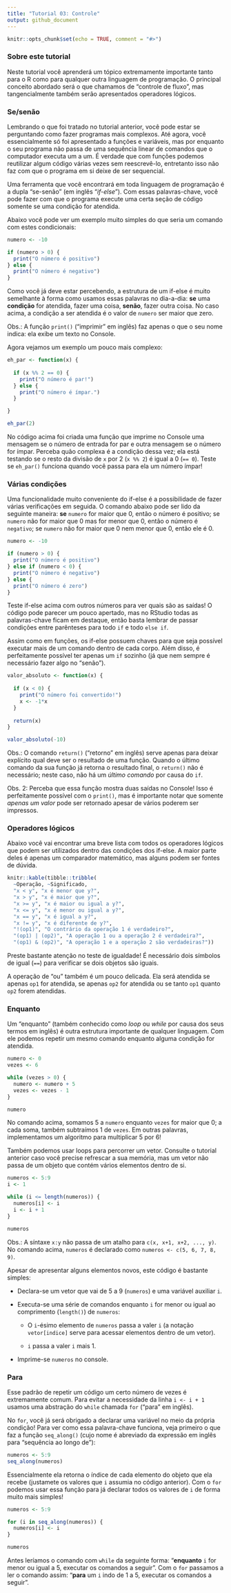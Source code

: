 ```yaml
---
title: "Tutorial 03: Controle"
output: github_document
---
```


```r
knitr::opts_chunk$set(echo = TRUE, comment = "#>")
```

### Sobre este tutorial

Neste tutorial você aprenderá um tópico extremamente importante tanto para o R
como para qualquer outra linguagem de programação. O principal conceito abordado
será o que chamamos de "controle de fluxo", mas tangencialmente também serão
apresentados operadores lógicos.

### Se/senão

Lembrando o que foi tratado no tutorial anterior, você pode estar se perguntando
como fazer programas mais complexos. Até agora, você essencialmente só foi
apresentado a funções e variáveis, mas por enquanto o seu programa não passa
de uma sequência linear de comandos que o computador executa um a um. É verdade
que com funções podemos reutilizar algum código várias vezes sem reescrevê-lo,
entretanto isso não faz com que o programa em si deixe de ser sequencial.

Uma ferramenta que você encontrará em toda linguagem de programação é a dupla
"se-senão" (em inglês "*if-else*"). Com essas palavras-chave, você pode fazer
com que o programa execute uma certa seção de código somente se uma condição
for atendida.

Abaixo você pode ver um exemplo muito simples do que seria um comando com estes
condicionais:

```r
numero <- -10

if (numero > 0) {
  print("O número é positivo")
} else {
  print("O número é negativo")
}
```

Como você já deve estar percebendo, a estrutura de um if-else é muito semelhante
à forma como usamos essas palavras no dia-a-dia: **se** uma **condição** for
atendida, fazer uma coisa, **senão**, fazer outra coisa. No caso acima, a condição
a ser atendida é o valor de `numero` ser maior que zero.

Obs.: A função `print()` ("imprimir" em inglês) faz apenas o que o seu nome
indica: ela exibe um texto no Console.

Agora vejamos um exemplo um pouco mais complexo:

```r
eh_par <- function(x) {
  
  if (x %% 2 == 0) {
    print("O número é par!")
  } else {
    print("O número é ímpar.")
  }

}

eh_par(2)
```

No código acima foi criada uma função que imprime no Console uma mensagem se o
número de entrada for par e outra mensagem se o número for ímpar. Perceba quão
complexa é a condição dessa vez; ela está testando se o resto da divisão de `x`
por 2 (`x %% 2`) é igual a 0 (`== 0`). Teste se `eh_par()` funciona quando você
passa para ela um número ímpar!

### Várias condições

Uma funcionalidade muito conveniente do if-else é a possibilidade de fazer
várias verificações em seguida. O comando abaixo pode ser lido da seguinte
maneira: **se** `numero` for maior que 0, então o número é positivo; se
`numero` não for maior que 0 mas for menor que 0, então o número é `negativo`;
se `numero` não for maior que 0 nem menor que 0, então ele é 0.

```r
numero <- -10

if (numero > 0) {
  print("O número é positivo")
} else if (numero < 0) {
  print("O número é negativo")
} else {
  print("O número é zero")
}
```

Teste if-else acima com outros números para ver quais são as saídas! O código
pode parecer um pouco apertado, mas no RStudio todas as palavras-chave ficam em
destaque, então basta lembrar de passar condições entre parênteses para todo `if`
e todo `else if`.

Assim como em funções, os if-else possuem chaves para que seja possível
executar mais de um comando dentro de cada corpo. Além disso, é perfeitamente
possível ter apenas um `if` sozinho (já que nem sempre é necessário fazer algo
no "senão").

```r
valor_absoluto <- function(x) {
  
  if (x < 0) {
    print("O número foi convertido!")
    x <- -1*x
  }
  
  return(x)
}

valor_absoluto(-10)
```

Obs.: O comando `return()` ("retorno" em inglês) serve apenas para deixar
explícito qual deve ser o resultado de uma função. Quando o último comando
da sua função já retorna o resultado final, o `return()` não é necessário;
neste caso, não há um *último comando* por causa do `if`.

Obs. 2: Perceba que essa função mostra duas saídas no Console! Isso é
perfeitamente possível com o `print()`, mas é importante notar que somente
*apenas um valor* pode ser retornado apesar de vários poderem ser impressos.

### Operadores lógicos

Abaixo você vai encontrar uma breve lista com todos os operadores lógicos
que podem ser utilizados dentro das condições dos if-else. A maior parte deles
é apenas um comparador matemático, mas alguns podem ser fontes de dúvida.

```r
knitr::kable(tibble::tribble(
  ~Operação, ~Significado,
  "x < y", "x é menor que y?",
  "x > y", "x é maior que y?",
  "x >= y", "x é maior ou igual a y?",
  "x <= y", "x é menor ou igual a y?",
  "x == y", "x é igual a y?",
  "x != y", "x é diferente de y?",
  "!(op1)", "O contrário da operação 1 é verdadeiro?",
  "(op1) | (op2)", "A operação 1 ou a operação 2 é verdadeira?",
  "(op1) & (op2)", "A operação 1 e a operação 2 são verdadeiras?"))
```

Preste bastante atenção no teste de igualdade! É necessário dois símbolos de
igual (`==`) para verificar se dois objetos são iguais.

A operação de "ou" também é um pouco delicada. Ela será atendida se apenas `op1`
for atendida, se apenas `op2` for atendida ou se tanto `op1` quanto `op2` forem
atendidas.

### Enquanto

Um "enquanto" (também conhecido como *loop* ou *while* por causa dos seus termos
em inglês) é outra estrutura importante de qualquer linguagem. Com ele podemos
repetir um mesmo comando enquanto alguma condição for atendida.

```r
numero <- 0
vezes <- 6

while (vezes > 0) {
  numero <- numero + 5
  vezes <- vezes - 1
}

numero
```

No comando acima, somamos 5 a `numero` enquanto `vezes` for maior que 0; a cada
soma, também subtraímos 1 de `vezes`. Em outras palavras, implementamos um
algoritmo para multiplicar 5 por 6!

Também podemos usar loops para percorrer um vetor. Consulte o tutorial anterior
caso você precise refrescar a sua memória, mas um vetor não passa de um objeto
que contém vários elementos dentro de si.

```r
numeros <- 5:9
i <- 1

while (i <= length(numeros)) {
  numeros[i] <- i
  i <- i + 1
}

numeros
```

Obs.: A síntaxe `x:y` não passa de um atalho para `c(x, x+1, x+2, ..., y)`. No
comando acima, `numeros` é declarado como `numeros <- c(5, 6, 7, 8, 9)`.

Apesar de apresentar alguns elementos novos, este código é bastante simples:

- Declara-se um vetor que vai de 5 a 9 (`numeros`) e uma variável auxiliar `i`.

- Executa-se uma série de comandos enquanto `i` for menor ou igual ao comprimento
(`length()`) de `numeros`:

  - O `i`-ésimo elemento de `numeros` passa a valer `i` (a notação
  `vetor[indice]` serve para acessar elementos dentro de um vetor).
  
  - `i` passa a valer `i` mais 1.
  
- Imprime-se `numeros` no console.

### Para

Esse padrão de repetir um código um certo número de vezes é extremamente comum.
Para evitar a necessidade da linha `i <- i + 1` usamos uma abstração do
`while` chamada `for` ("para" em inglês).

No `for`, você já será obrigado a declarar uma variável no meio da própria
condição! Para ver como essa palavra-chave funciona, veja primeiro o que faz
a função `seq_along()` (cujo nome é abreviado da expressão em inglês para
"sequência ao longo de"):

```r
numeros <- 5:9
seq_along(numeros)
```

Essencialmente ela retorna o índice de cada elemento do objeto que ela recebe
(justamete os valores que `i` assumia no código anterior). Com o `for` podemos
usar essa função para já declarar todos os valores de `i` de forma muito mais
simples!

```r
numeros <- 5:9

for (i in seq_along(numeros)) {
  numeros[i] <- i
}

numeros
```

Antes leríamos o comando com `while` da seguinte forma: "**enquanto** `i` for
menor ou igual a 5, executar os comandos a seguir". Com o `for` passamos a ler
o comando assim: "**para** um `i` indo de 1 a 5, executar os comandos a seguir".
